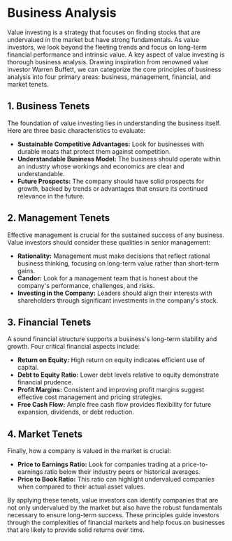 # Business Analysis

Value investing is a strategy that focuses on finding stocks that are undervalued in the market but have strong fundamentals. As value investors, we look beyond the fleeting trends and focus on long-term financial performance and intrinsic value. A key aspect of value investing is thorough business analysis. Drawing inspiration from renowned value investor Warren Buffett, we can categorize the core principles of business analysis into four primary areas: business, management, financial, and market tenets.

## 1. Business Tenets

The foundation of value investing lies in understanding the business itself. Here are three basic characteristics to evaluate:

- **Sustainable Competitive Advantages:** Look for businesses with durable moats that protect them against competition.
- **Understandable Business Model:** The business should operate within an industry whose workings and economics are clear and understandable.
- **Future Prospects:** The company should have solid prospects for growth, backed by trends or advantages that ensure its continued relevance in the future.

## 2. Management Tenets

Effective management is crucial for the sustained success of any business. Value investors should consider these qualities in senior management:

- **Rationality:** Management must make decisions that reflect rational business thinking, focusing on long-term value rather than short-term gains.
- **Candor:** Look for a management team that is honest about the company's performance, challenges, and risks.
- **Investing in the Company:** Leaders should align their interests with shareholders through significant investments in the company's stock.

## 3. Financial Tenets

A sound financial structure supports a business's long-term stability and growth. Four critical financial aspects include:

- **Return on Equity:** High return on equity indicates efficient use of capital.
- **Debt to Equity Ratio:** Lower debt levels relative to equity demonstrate financial prudence.
- **Profit Margins:** Consistent and improving profit margins suggest effective cost management and pricing strategies.
- **Free Cash Flow:** Ample free cash flow provides flexibility for future expansion, dividends, or debt reduction.

## 4. Market Tenets

Finally, how a company is valued in the market is crucial:

- **Price to Earnings Ratio:** Look for companies trading at a price-to-earnings ratio below their industry peers or historical averages.
- **Price to Book Ratio:** This ratio can highlight undervalued companies when compared to their actual asset values.

By applying these tenets, value investors can identify companies that are not only undervalued by the market but also have the robust fundamentals necessary to ensure long-term success. These principles guide investors through the complexities of financial markets and help focus on businesses that are likely to provide solid returns over time.